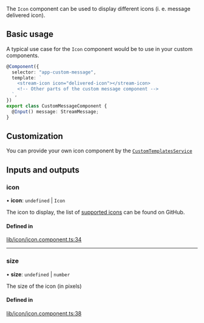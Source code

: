 The `Icon` component can be used to display different icons (i. e. message delivered icon).

## Basic usage

A typical use case for the `Icon` component would be to use in your custom components.

```typescript
@Component({
  selector: "app-custom-message",
  template: `
    <stream-icon icon="delivered-icon"></stream-icon>
    <!-- Other parts of the custom message component -->
  `,
})
export class CustomMessageComponent {
  @Input() message: StreamMessage;
}
```

## Customization

You can provide your own icon component by the [`CustomTemplatesService`](../services/CustomTemplatesService.mdx)

[//]: # "Start of generated content"
## Inputs and outputs 


### icon

• **icon**: `undefined` \| `Icon`

The icon to display, the list of [supported icons](https://github.com/GetStream/stream-chat-angular/tree/master/projects/stream-chat-angular/src/lib/icon/icon.component.ts) can be found on GitHub.

#### Defined in

[lib/icon/icon.component.ts:34](https://github.com/GetStream/stream-chat-angular/blob/32a7570/projects/stream-chat-angular/src/lib/icon/icon.component.ts#L34)

___

### size

• **size**: `undefined` \| `number`

The size of the icon (in pixels)

#### Defined in

[lib/icon/icon.component.ts:38](https://github.com/GetStream/stream-chat-angular/blob/32a7570/projects/stream-chat-angular/src/lib/icon/icon.component.ts#L38)

[//]: # "End of generated content"
